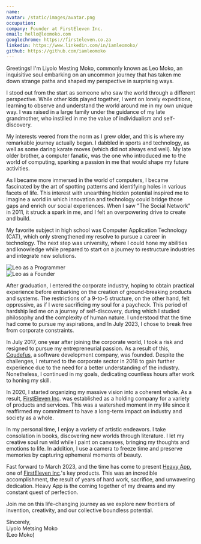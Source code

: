 ```yaml
---
name:
avatar: /static/images/avatar.png
occupation:
company: Founder at FirstEleven Inc.
email: hello@leomoko.com
googlechrome: https://firsteleven.co.za
linkedin: https://www.linkedin.com/in/iamleomoko/
github: https://github.com/iamleomoko
---
```


Greetings! I'm Liyolo Mesting Moko, commonly known as Leo Moko, an inquisitive soul embarking on an uncommon journey that has taken me down strange paths and shaped my perspective in surprising ways.

I stood out from the start as someone who saw the world through a different perspective. While other kids played together, I went on lonely expeditions, learning to observe and understand the world around me in my own unique way. I was raised in a large family under the guidance of my late grandmother, who instilled in me the value of individualism and self-discovery.

My interests veered from the norm as I grew older, and this is where my remarkable journey actually began. I dabbled in sports and technology, as well as some daring karate moves (which did not always end well). My late older brother, a computer fanatic, was the one who introduced me to the world of computing, sparking a passion in me that would shape my future activities.

As I became more immersed in the world of computers, I became fascinated by the art of spotting patterns and identifying holes in various facets of life. This interest with unearthing hidden potential inspired me to imagine a world in which innovation and technology could bridge those gaps and enrich our social experiences. When I saw "The Social Network" in 2011, it struck a spark in me, and I felt an overpowering drive to create and build.

My favorite subject in high school was Computer Application Technology (CAT), which only strengthened my resolve to pursue a career in technology. The next step was university, where I could hone my abilities and knowledge while prepared to start on a journey to restructure industries and integrate new solutions.

<div style={{ display: 'flex', justifyContent: 'space-between' }}>
  <div>
    <img
      src="/static/images/leo/programmer.jpg"
      alt="Leo as a Programmer"
      title="Leo as a Programmer"
    />
  </div>
  <div>
    <img src="/static/images/leo/business.jpg" alt="Leo as a Founder" title="Leo as a Founder" />
  </div>
</div>

After graduation, I entered the corporate industry, hoping to obtain practical experience before embarking on the creation of ground-breaking products and systems. The restrictions of a 9-to-5 structure, on the other hand, felt oppressive, as if I were sacrificing my soul for a paycheck. This period of hardship led me on a journey of self-discovery, during which I studied philosophy and the complexity of human nature. I understood that the time had come to pursue my aspirations, and In July 2023, I chose to break free from corporate constraints.

In July 2017, one year after joining the corporate world, I took a risk and resigned to pursue my entrepreneurial passion. As a result of this, [Cqudefus](https://www.cqudefus.com/), a software development company, was founded. Despite the challenges, I returned to the corporate sector in 2018 to gain further experience due to the need for a better understanding of the industry. Nonetheless, I continued in my goals, dedicating countless hours after work to honing my skill.

In 2020, I started organizing my massive vision into a coherent whole. As a result, [FirstEleven Inc](https://www.firsteleven.co.za/). was established as a holding company for a variety of products and services. This was a watershed moment in my life since it reaffirmed my commitment to have a long-term impact on industry and society as a whole.

In my personal time, I enjoy a variety of artistic endeavors. I take consolation in books, discovering new worlds through literature. I let my creative soul run wild while I paint on canvases, bringing my thoughts and emotions to life. In addition, I use a camera to freeze time and preserve memories by capturing ephemeral moments of beauty.

Fast forward to March 2023, and the time has come to present [Heavy App](https://www.heavy.com.co/), one of [FirstEleven Inc](https://www.firsteleven.co.za/app/heavy/).'s key products. This was an incredible accomplishment, the result of years of hard work, sacrifice, and unwavering dedication. Heavy App is the coming together of my dreams and my constant quest of perfection.

Join me on this life-changing journey as we explore new frontiers of invention, creativity, and our collective boundless potential.

Sincerely,<br />
Liyolo Metsing Moko <br />
(Leo Moko)

